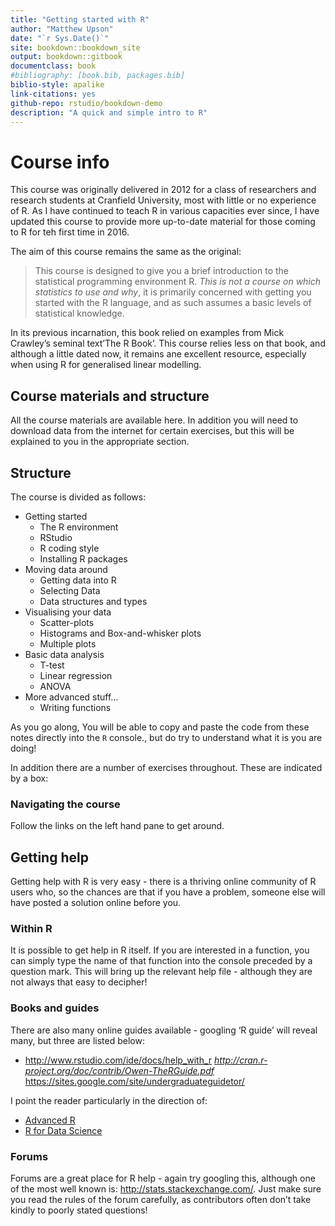 ```yaml
--- 
title: "Getting started with R"
author: "Matthew Upson"
date: "`r Sys.Date()`"
site: bookdown::bookdown_site
output: bookdown::gitbook
documentclass: book
#bibliography: [book.bib, packages.bib]
biblio-style: apalike
link-citations: yes
github-repo: rstudio/bookdown-demo
description: "A quick and simple intro to R"
---
```


# Course info

This course was originally delivered in 2012 for a class of researchers and research students at Cranfield University, most with little or no experience of R.
As I have continued to teach R in various capacities ever since, I have updated this course to provide more up-to-date material for those coming to R for teh first time in 2016.

The aim of this course remains the same as the original:

> This course is designed to give you a brief introduction to the statistical programming environment R. *This is not a course on which statistics to use and why*, it is primarily concerned with getting you started with the R language, and as such assumes a basic levels of statistical knowledge.

In its previous incarnation, this book relied on examples from Mick Crawley's seminal text'The R Book'.
This course relies less on that book, and although a little dated now, it remains ane excellent resource, especially when using R for generalised linear modelling.

## Course materials and structure

All the course materials are available here. In addition you will need to download data from the internet for certain exercises, but this will be explained to you in the appropriate section.

## Structure

The course is divided as follows:

* Getting started
    * The R environment
    * RStudio
    * R coding style
    * Installing R packages
* Moving data around
    * Getting data into R
    * Selecting Data
    * Data structures and types
* Visualising your data
    * Scatter-plots
    * Histograms and Box-and-whisker plots
    * Multiple plots
* Basic data analysis
    * T-test
    * Linear regression
    * ANOVA
* More advanced stuff...
    * Writing functions

As you go along, You will be able to copy and paste the code from these notes directly into the `R` console., but do try to understand what it is you are doing! 

 In addition there are a number of exercises throughout. These are indicated by a box:

### Navigating the course

Follow the links on the left hand pane to get around.

## Getting help

Getting help with R is very easy - there is a thriving online community of R users who, so the chances are that if you have a problem, someone else will have posted a solution online before you.

### Within R

It is possible to get help in R itself. If you are interested in a function, you can simply type the name of that function into the console preceded by a question mark. This will bring up the relevant help file - although they are not always that easy to decipher!

### Books and guides

There are also many online guides available - googling 'R guide' will reveal many, but three are listed below:

* [http://www.rstudio.com/ide/docs/help_with_r](http://www.rstudio.com/ide/docs/help_with_r)
*[http://cran.r-project.org/doc/contrib/Owen-TheRGuide.pdf](http://cran.r-project.org/doc/contrib/Owen-TheRGuide.pdf)
*[https://sites.google.com/site/undergraduateguidetor/](https://sites.google.com/site/undergraduateguidetor)

I point the reader particularly in the direction of: 

* [Advanced R](http://adv-r.had.co.nz/)
* [R for Data Science](http://r4ds.had.co.nz/)

### Forums

Forums are a great place for R help - again try googling this, although one of the most well known is: [http://stats.stackexchange.com/](http://stats.stackexchange.com/). Just make sure you read the rules of the forum carefully, as contributors often don't take kindly to poorly stated questions!
